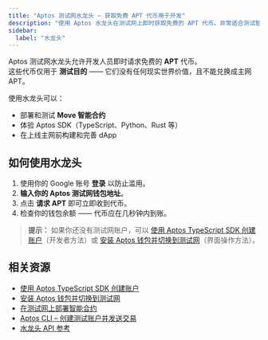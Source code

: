 ```yaml
---
title: "Aptos 测试网水龙头 – 获取免费 APT 代币用于开发"
description: "使用 Aptos 水龙头在测试网上即时获取免费的 APT 代币。非常适合测试智能合约和在 Aptos 区块链上构建应用。"
sidebar:
  label: "水龙头"
---
```



Aptos 测试网水龙头允许开发人员即时请求免费的 **APT** 代币。\
这些代币仅用于 **测试目的** —— 它们没有任何现实世界价值，且不能兑换成主网 APT。

使用水龙头可以：

- 部署和测试 **Move 智能合约**
- 体验 Aptos SDK（TypeScript、Python、Rust 等）
- 在上线主网前构建和完善 dApp

## 如何使用水龙头

1. 使用你的 Google 账号 **登录** 以防止滥用。
2. **输入你的 Aptos 测试网钱包地址**。
3. 点击 **请求 APT** 即可立即收到代币。
4. 检查你的钱包余额 —— 代币应在几秒钟内到账。

> **提示：** 如果你还没有测试网账户，可以 [使用 Aptos TypeScript SDK 创建账户](/zh/build/sdks/ts-sdk/quickstart)（开发者方法）或 [安装 Aptos 钱包并切换到测试网](https://aptosnetwork.com/ecosystem/projects/wallets)（界面操作方法）。

<Faucet />

## 相关资源

- [使用 Aptos TypeScript SDK 创建账户](/zh/build/sdks/ts-sdk/quickstart)
- [安装 Aptos 钱包并切换到测试网](https://aptosnetwork.com/ecosystem/projects/wallets)
- [在测试网上部署智能合约](/zh/build/guides/build-e2e-dapp/1-create-smart-contract)
- [Aptos CLI – 创建测试账户并发送交易](/zh/build/cli/trying-things-on-chain/create-test-accounts)
- [水龙头 API 参考](/zh/build/apis/faucet-api)
